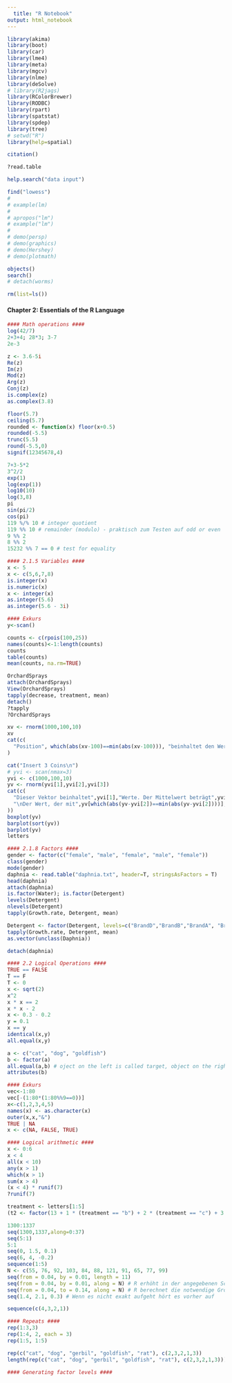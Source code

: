 ```yaml
---
  title: "R Notebook"
output: html_notebook
---
```

  
  ```r
library(akima)
library(boot)
library(car)
library(lme4)
library(meta)
library(mgcv)
library(nlme)
library(deSolve)
# library(R2jags)
library(RColorBrewer)
library(RODBC)
library(rpart)
library(spatstat)
library(spdep)
library(tree)
# setwd("R")
library(help=spatial)
```

```r

citation()

?read.table

help.search("data input")

find("lowess")
# 
# example(lm)
# 
# apropos("lm")
# example("lm")
# 
# demo(persp)
# demo(graphics)
# demo(Hershey)
# demo(plotmath)

objects()
search()
# detach(worms)

rm(list=ls())

```
#### Chapter 2: Essentials of the R Language ####

```r

#### Math operations ####
log(42/7)
2+3+4; 28*3; 3-7
2e-3

z <- 3.6-5i
Re(z)
Im(z)
Mod(z)
Arg(z)
Conj(z)
is.complex(z)
as.complex(3.8)

floor(5.7)
ceiling(5.7)
rounded <- function(x) floor(x+0.5)
rounded(-5.5)
trunc(5.5)
round(-5.5,0)
signif(12345678,4)

7+3-5*2
3^2/2
exp(1)
log(exp(1))
log10(10)
log(3,8)
pi
sin(pi/2)
cos(pi)
119 %/% 10 # integer quotient
119 %% 10 # remainder (modulo) - praktisch zum Testen auf odd or even
9 %% 2
8 %% 2
15232 %% 7 == 0 # test for equality

#### 2.1.5 Variables ####
x <- 5
x <- c(5,6,7,8)
is.integer(x)
is.numeric(x)
x <- integer(x)
as.integer(5.6)
as.integer(5.6 - 3i)

#### Exkurs
y<-scan()

counts <- c(rpois(100,25))
names(counts)<-1:length(counts)
counts
table(counts)
mean(counts, na.rm=TRUE)

OrchardSprays
attach(OrchardSprays)
View(OrchardSprays)
tapply(decrease, treatment, mean)
detach()
?tapply
?OrchardSprays

xv <- rnorm(1000,100,10)
xv
cat(c(
  "Position", which(abs(xv-100)==min(abs(xv-100))), "beinhaltet den Wert", xv[which(abs(xv-100)==min(abs(xv-100)))], "der am nächsten an 100 liegt.")
)

cat("Insert 3 Coins\n")
# yvi <- scan(nmax=3)
yvi <- c(1000,100,10)
yv <- rnorm(yvi[1],yvi[2],yvi[3])
cat(c(
  "Dieser Vektor beinhaltet",yvi[1],"Werte. Der Mittelwert beträgt",yvi[2],"und die Standardabweichung",yvi[3],
  "\nDer Wert, der mit",yv[which(abs(yv-yvi[2])==min(abs(yv-yvi[2])))], "am nächsten am Mittelwert",yvi[2],"liegt befindet sich auf Position",which(abs(yv-yvi[2])==min(abs(yv-yvi[2]))),"."
))
boxplot(yv)
barplot(sort(yv))
barplot(yv)
letters

#### 2.1.8 Factors #### 
gender <- factor(c("female", "male", "female", "male", "female"))
class(gender)
mode(gender)
daphnia <- read.table("daphnia.txt", header=T, stringsAsFactors = T)
head(daphnia)
attach(daphnia)
is.factor(Water); is.factor(Detergent)
levels(Detergent)
nlevels(Detergent)
tapply(Growth.rate, Detergent, mean)

Detergent <- factor(Detergent, levels=c("BrandD","BrandB","BrandA", "BrandC")) # Reihenfolge der Faktoren ändern
tapply(Growth.rate, Detergent, mean)
as.vector(unclass(Daphnia))

detach(daphnia)
```

```r
#### 2.2 Logical Operations ####
TRUE == FALSE
T == F
T <- 0
x <- sqrt(2)
x^2 
x * x == 2
x * x - 2
x <- 0.3 - 0.2
y = 0.1
x == y
identical(x,y)
all.equal(x,y)

a <- c("cat", "dog", "goldfish")
b <- factor(a)
all.equal(a,b) # oject on the left is called target, object on the right is called current
attributes(b)

#### Exkurs
vec<-1:80
vec[-(1:80*(1:80%%9==0))]
x<-c(1,2,3,4,5)
names(x) <- as.character(x)
outer(x,x,"&")
TRUE | NA
x <- c(NA, FALSE, TRUE)

#### Logical arithmetic ####
x <- 0:6
x < 4
all(x < 10)
any(x > 1)
which(x > 1)
sum(x > 4)
(x < 4) * runif(7)
?runif(7)

treatment <- letters[1:5]
(t2 <- factor(13 + 1 * (treatment == "b") + 2 * (treatment == "c") + 3 * (treatment == "d")))

```

```r

1300:1337
seq(1300,1337,along=0:37)
seq(5:1)
5:1
seq(0, 1.5, 0.1)
seq(6, 4, -0.2)
sequence(1:5)
N <- c(55, 76, 92, 103, 84, 88, 121, 91, 65, 77, 99)
seq(from = 0.04, by = 0.01, length = 11)
seq(from = 0.04, by = 0.01, along = N) # R erhöht in der angegebenen Schrittgröße bis die Faktorlänge erreicht ist
seq(from = 0.04, to = 0.14, along = N) # R berechnet die notwendige Größe der Schritte für die Länge des Faktors
seq(1.4, 2.1, 0.3) # Wenn es nicht exakt aufgeht hört es vorher auf

sequence(c(4,3,2,1))

#### Repeats ####
rep(1:3,3)
rep(1:4, 2, each = 3)
rep(1:5, 1:5)

rep(c("cat", "dog", "gerbil", "goldfish", "rat"), c(2,3,2,1,3))
length(rep(c("cat", "dog", "gerbil", "goldfish", "rat"), c(2,3,2,1,3)))

#### Generating factor levels ####

```

